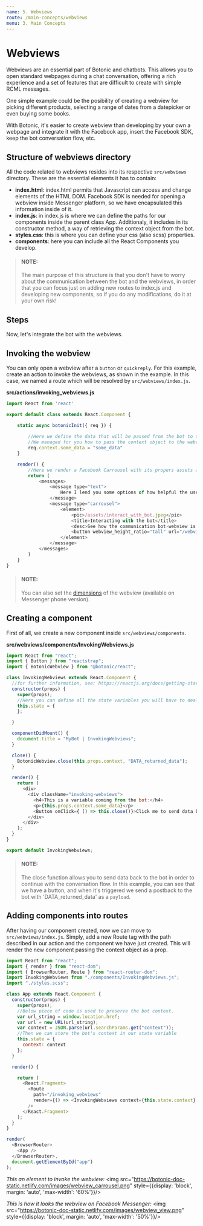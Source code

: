 ```yaml
---
name: 5. Webviews
route: /main-concepts/webviews
menu: 3. Main Concepts
---
```


# **Webviews**

Webviews are an essential part of Botonic and chatbots. This allows you to open standard webpages during a chat conversation, offering a rich experience and a set of features that are difficult to create with simple RCML messages.

One simple example could be the posibility of creating a webview for picking different products, selecting a range of dates from a datepicker or even buying some books.

With Botonic, it's easier to create webview than developing by your own a webpage and integrate it with the Facebook app, insert the Facebook SDK, keep the bot conversation flow, etc.

## Structure of webviews directory
All the code related to webviews resides into its respective `src/webviews` directory. These are the essential elements it has to contain:
- **index.html**: index.html permits that Javascript can access and change elements of the HTML DOM. Facebook SDK is needed for opening a webview inside Messenger platform, so we have encapsulated this information inside of it.
- **index.js**: in index.js is where we can define the paths for our components inside the parent class App. Additionaly, it includes in its constructor method, a way of retrieving the context object from the bot.
- **styles.css**: this is where you can define your css (also scss) properties. 
- **components**: here you can include all the React Components you develop.

> #### NOTE:
> The main purpose of this structure is that you don't have to worry about the communication between the bot and the webviews, in order that you can focus just on adding new routes to index.js and developing new components, so if you do any modifications, do it at your own risk!


## **Steps**

Now, let's integrate the bot with the webviews.

## Invoking the webview

You can only open a webview after a `button` or `quickreply`. For this example, create an action to invoke the webviews, as shown in the example. In this case, we named a route which will be resolved by `src/webviews/index.js`.

**src/actions/invoking_webviews.js**

```javascript
import React from 'react'

export default class extends React.Component {

    static async botonicInit({ req }) {
        
        //Here we define the data that will be passed from the bot to the webview.
        //We managed for you how to pass the context object to the webviews.
        req.context.some_data = "some_data"
    }

    render() {
        //Here we render a Facebook Carrousel with its propers assets and url routes for the webview
        return (
            <messages>
                <message type="text">
                    Here I lend you some options of how helpful the use of Facebook webviews could be.
                </message>
                <message type="carrousel">
                    <element>
                        <pic>/assets/interact_with_bot.jpeg</pic>
                        <title>Interacting with the bot</title>
                        <desc>See how the communication bot-webview is done</desc>
                        <button webview_height_ratio="tall" url="/webviews/invoking_webviews">Go</button>
                    </element>
                </message>
            </messages>
        )
    }
}
```

>#### NOTE:
> You can also set the [dimensions](https://developers.facebook.com/docs/messenger-platform/webview/#height) of the webview (available on Messenger phone version).


## Creating a component

First of all, we create a new component inside `src/webviews/components`.

**src/webviews/components/InvokingWebviews.js**

```javascript
import React from "react";
import { Button } from "reactstrap";
import { BotonicWebview } from "@botonic/react";

class InvokingWebviews extends React.Component {
  //for further information, see: https://reactjs.org/docs/getting-started.html
  constructor(props) {
    super(props);
    //Here you can define all the state variables you will have to deal with
    this.state = {
    };

  }

  componentDidMount() {
    document.title = "MyBot | InvokingWebviews";
  }

  close() {
    BotonicWebview.close(this.props.context, "DATA_returned_data");
  }

  render() {
    return (
      <div>
        <div className="invoking-webviews">
          <h4>This is a variable coming from the bot:</h4>
          <p>{this.props.context.some_data}</p>
          <Button onClick={ () => this.close()}>Click me to send data back</Button>
        </div>
      </div>
    );
  }
}

export default InvokingWebviews;
```

>#### NOTE:
>The close function allows you to send data back to the bot in order to continue with the conversation flow.
In this example, you can see that we have a button, and when it's triggered we send a postback to the bot with 'DATA_returned_data' as a `payload`.


## Adding components into routes

After having our component created, now we can move to `src/webviews/index.js`. Simply, add a new Route tag with the path described in our action and the component we have just created. This will render the new component passing the context object as a prop.

```javascript
import React from "react";
import { render } from "react-dom";
import { BrowserRouter, Route } from "react-router-dom";
import InvokingWebviews from "./components/InvokingWebviews.js";
import "./styles.scss";

class App extends React.Component {
  constructor(props) {
    super(props);
    //Below piece of code is used to preserve the bot context.
    var url_string = window.location.href;
    var url = new URL(url_string);
    var context = JSON.parse(url.searchParams.get("context"));
    //Then we can store the bot's context in our state variable
    this.state = {
      context: context
    };
  }

  render() {

    return (
      <React.Fragment>
        <Route
          path="/invoking_webviews"
          render={() => <InvokingWebviews context={this.state.context} />}
        />                  
      </React.Fragment>
    );
  }
}

render(
  <BrowserRouter>
    <App />
  </BrowserRouter>,
  document.getElementById("app")
);
```

*This an element to invoke the webview:*
<img src="https://botonic-doc-static.netlify.com/images/webview_carrousel.png" style={{display: 'block', margin: 'auto', 'max-width': '60%'}}/>

*This is how it looks the webview on Facebook Messenger:*
<img src="https://botonic-doc-static.netlify.com/images/webview_view.png" style={{display: 'block', margin: 'auto', 'max-width': '50%'}}/>



